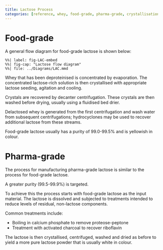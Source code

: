 ```yaml
---
title: Lactose Process
categories: [reference, whey, food-grade, pharma-grade, crystallisation, sugar]
---
```


# Food-grade

A general flow diagram for food-grade lactose is shown below:

```mermaid
%%| label: fig-LAC-embed
%%| fig-cap: "Lactose flow diagram"
%%| file: ../Diagrams/LAC.mmd
```

Whey that has been deproteinised is concentrated by evaporation.
The concentrated lactose-rich solution is then crystallised
with appropriate lactose seeding, agitation and cooling.

Crystals are recovered by decanter centrifugation.
These crystals are then washed before drying, usually
using a fluidised bed drier.

Delactosed whey is generated from the first centrifugation and
wash water from subsequent centrifugations; hydrocyclones may
be used to recover additional lactose from these streams.

Food-grade lactose usually has a purity of 99.0-99.5% and is
yellowish in colour.

# Pharma-grade

The process for manufacturing pharma-grade lactose
is similar to the process for food-grade lactose.

A greater purity (99.5-99.9%) is targeted.

To achieve this the process starts with food-grade
lactose as the input material.
The lactose is dissolved and subjected to treatments
intended to reduce levels of residual, non-lactose
components.

Common treatments include:

- Boiling in calcium phosphate to remove proteose-peptone
- Treatment with activated charcoal to recover riboflavin

The lactose is then crystallised, centrifuged, washed and
dried as before to yield a more pure lactose powder that
is usually white in colour.

